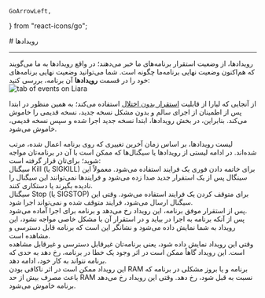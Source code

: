     GoArrowLeft,
} from "react-icons/go";


<Layout>
<Head>
<title>مستندات رویدادهای پلتفرم  - لیارا</title>

<meta property="og:title" content="مستندات خدمات رایانش ابری لیارا" />
<meta property="og:description" content="مستندات مربوط به رویدادهای یک پلتفرم در لیارا"  />
<meta property="og:image" content="https://media.liara.ir/logos/liara-poster.jpg" />
</Head>
# رویدادها

<hr className="mb-2" />
رویدادها، از وضعیت استقرار برنامه‌های ما خبر می‌دهند؛ در واقع رویدادها به ما می‌گویند که هم‌اکنون وضعیت نهایی برنامه‌ما چگونه است. شما می‌توانید وضعیت نهایی برنامه‌های خود را در قسمت <b>رویدادها</b> آن برنامه، بررسی کنید:

<div className="h-4" />
<img src="https://media.liara.ir/docs/liara-events.png" alt="tab of events on Liara"/>
<div className="h-4" />
<Alert variant="info">
<p>
از آنجایی که لیارا از قابلیت <a href="/paas/details/zero-downtime-deployment" className="text-[#2196f3]">استقرار بدون اختلال</a> استفاده می‌کند؛ به همین منظور در ابتدا پس از اطمینان از اجرای سالم و بدون مشکل نسخه جدید، نسخه قدیمی را خاموش می‌کند. بنابراین، در بخش رویدادها، ابتدا نسخه جدید اجرا شده و سپس نسخه قدیمی، خاموش می‌شود. 
</p>
</Alert>
لیست رویدادها، بر اساس زمان آخرین تغییری که روی برنامه اعمال شده، مرتب شده‌اند. در ادامه لیستی از رویدادها یا سیگنال‌ها که ممکن است با آن  در برنامه‌تان مواجه شوید؛ برای‌تان قرار گرفته است:

<Section id="sigkill" title="سیگنال Kill" />
سیگنال Kill (یا SIGKILL) برای خاتمه دادن فوری یک فرایند استفاده می‌شود. معمولاً این سینگال پس از یک استقرار جدید صدا زده می‌شود و فرایندها نمی‌توانند این سیگنال را نادیده بگیرند یا دستکاری کنند.

<Section id="sigstop" title="سیگنال Stop" />
سیگنال Stop (یا SIGSTOP) برای متوقف کردن یک فرایند استفاده می‌شود. وقتی این سیگنال ارسال می‌شود، فرایند متوقف شده و نمی‌تواند اجرا شود.


<Section id="start-app" title="رویداد در انتظار اجرا" />
پس از استقرار موفق برنامه، این رویداد رخ می‌دهد و برنامه برای اجرا آماده می‌شود.

<Section id="present-app" title="رویداد اجرا" />
پس از آنکه برنامه به اجرا در بیاید و در استقرار آن با مشکل خاصی مواجه نشود، این رویداد به شما نمایش داده می‌شود و نشانگر این است که برنامه قابل دسترسی و مشاهده است.

<Section id="turn-off-app" title="رویداد خاموش شدن برنامه" />
وقتی این رویداد نمایش داده شود، یعنی برنامه‌تان غیرقابل دسترسی و غیرقابل مشاهده است. این رویداد گاهاً ممکن است در اثر وجود یک خطا در برنامه، رخ دهد به حدی که برنامه نتواند به کار خود، ادامه دهد.

<Section id="high-ram-consumption" title="رویداد متوقف شدن برنامه در اثر مصرف زیاد RAM" />
این رویداد ممکن است در اثر ناکافی بودن RAM برنامه و یا بروز مشکلی در برنامه که باعث مصرف بیش از حد RAM نسبت به قبل شود، رخ دهد. وقتی این رویداد رخ می‌دهد برنامه خاموش می‌شود.





</Layout>
